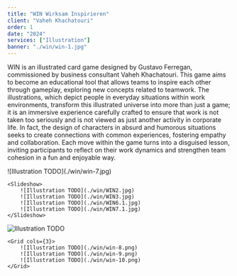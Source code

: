 ```yaml
---
title: "WIN Wirksam Inspirieren"
client: "Vaheh Khachatouri"
order: 1
date: "2024"
services: ["Illustration"]
banner: "./win/win-1.jpg"
---
```


WIN is an illustrated card game designed by Gustavo Ferregan, commissioned by business consultant Vaheh Khachatouri. This game aims to become an educational tool that allows teams to inspire each other through gameplay, exploring new concepts related to teamwork. The illustrations, which depict people in everyday situations within work environments, transform this illustrated universe into more than just a game; it is an immersive experience carefully crafted to ensure that work is not taken too seriously and is not viewed as just another activity in corporate life. In fact, the design of characters in absurd and humorous situations seeks to create connections with common experiences, fostering empathy and collaboration. Each move within the game turns into a disguised lesson, inviting participants to reflect on their work dynamics and strengthen team cohesion in a fun and enjoyable way.

<Illustrations>
    ![Illustration TODO](./win/win-7.jpg)

    <Slideshow>
        ![Illustration TODO](./win/WIN2.jpg)
        ![Illustration TODO](./win/WIN3.jpg)
        ![Illustration TODO](./win/WIN6.1.jpg)
        ![Illustration TODO](./win/WIN7.1.jpg)
    </Slideshow>
  
  ![Illustration TODO](./win/win-5.jpg)

    <Grid cols={3}>
        ![Illustration TODO](./win/win-8.png)
        ![Illustration TODO](./win/win-9.png)
        ![Illustration TODO](./win/win-10.png)
    </Grid>
</Illustrations>
